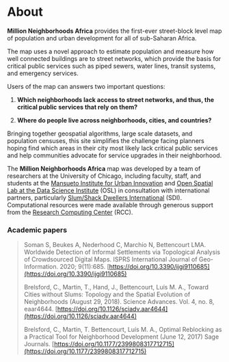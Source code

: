 # About

**Million Neighborhoods Africa** provides the first-ever street-block level map of population and urban development for all of sub-Saharan Africa.

The map uses a novel approach to estimate population and measure how well connected buildings are to street networks, which provide the basis for critical public services such as piped sewers, water lines, transit systems, and emergency services.

Users of the map can answers two important questions:

1) **Which neighborhoods lack access to street networks, and thus, the critical public services that rely on them?**

2) **Where do people live across neighborhoods, cities, and countries?**

Bringing together geospatial algorithms, large scale datasets, and population censuses, this site simplifies the challenge facing planners hoping find which areas in their city most likely lack critical public services and help communities advocate for service upgrades in their neighborhood.

The **Million Neighborhoods Africa** map was developed by a team of researchers at the University of Chicago, including faculty, staff, and students at the [Mansueto Institute for Urban Innovation](https://miurban.uchicago.edu/) and [Open Spatial Lab at the Data Science Institute](https://openspatial.io/) (OSL) in consultation with international partners, particularly [Slum/Shack Dwellers International](https://sdinet.org/) (SDI). Computational resources were made available through generous support from the [Research Computing Center](https://rcc.uchicago.edu/) (RCC).

### Academic papers

>Soman S, Beukes A, Nederhood C, Marchio N, Bettencourt LMA. Worldwide Detection of Informal Settlements via Topological Analysis of Crowdsourced Digital Maps. ISPRS International Journal of Geo-Information. 2020; 9(11):685. [https://doi.org/10.3390/ijgi9110685](https://doi.org/10.3390/ijgi9110685)
>
>Brelsford, C., Martin, T., Hand, J., Bettencourt, Luís M. A., Toward Cities without Slums: Topology and the Spatial Evolution of Neighborhoods (August 29, 2018). Science Advances. Vol. 4, no. 8, eaar4644. [https://doi.org/10.1126/sciadv.aar4644](https://doi.org/10.1126/sciadv.aar4644)
>
>Brelsford, C., Martin, T. Bettencourt, Luís M. A., Optimal Reblocking as a Practical Tool for Neighborhood Development (June 12, 2017) Sage Journals. [https://doi.org/10.1177/2399808317712715](https://doi.org/10.1177/2399808317712715)
